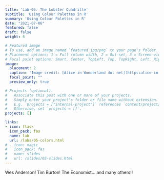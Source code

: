 ```yaml
---
title: 'Lab-05: The Lobster Quadrille'
subtitle: 'Using Colour Palettes in R'
summary: 'Using Colour Palettes in R'
date: "2021-07-06"
featured: false
draft: false
weight: 6

# Featured image
# To use, add an image named `featured.jpg/png` to your page's folder.
# Placement options: 1 = Full column width, 2 = Out-set, 3 = Screen-width
# Focal point options: Smart, Center, TopLeft, Top, TopRight, Left, Right, BottomLeft, Bottom, BottomRight
image:
  placement: 2
  caption: 'Image credit: [Alice in Wonderland dot net](https:alice-in-wonderland.net)'
  focal_point: ""
  preview_only: true

# Projects (optional).
#   Associate this post with one or more of your projects.
#   Simply enter your project's folder or file name without extension.
#   E.g. `projects = ["internal-project"]` references `content/project/deep-learning/index.md`.
#   Otherwise, set `projects = []`.
projects: []

links:
- icon: flask
  icon_pack: fas
  name: lab
  url: /labs/05-colors.html
# - icon: magic
#   icon_pack: fas
#   name: slides
#   url: /slides/03-slides.html
---
```

Wes Anderson! Tim Burton! The Economist... and many others!!
